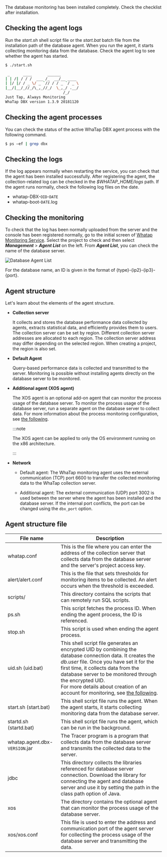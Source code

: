 The database monitoring has been installed completely. Check the checklist after installation.

## Checking the agent logs

Run the _start.sh_ shell script file or the _start.bat_ batch file from the installation path of the database agent. When you run the agent, it starts collecting monitoring data from the database. Check the agent log to see whether the agent has started.

```bash title='start.sh'
$ ./start.sh

 _      ____       ______
| | /| / / /  ___ /_  __/__ ____
| |/ |/ / _ \/ _ `// / / _ `/ _ \
|__/|__/_//_/\_,_//_/  \_,_/ .__/
                          /_/
Just Tap, Always Monitoring
WhaTap DBX version 1.3.9 20181120
```

## Checking the agent processes

You can check the status of the active WhaTap DBX agent process with the following command.

```bash title='SH'
$ ps –ef | grep dbx
```

## Checking the logs

If the log appears normally when restarting the service, you can check that the agent has been installed successfully. After registering the agent, the collection-related log can be checked in the _$WHATAP_HOME/logs_ path. If the agent runs normally, check the following log files on the date.

-   whatap-DBX-`OID`-`DATE`
-   whatap-boot-`DATE`.log

## Checking the monitoring

To check that the log has been normally uploaded from the server and the console has been registered normally, go to the initial screen of [Whatap Monitoring Service](https://service.whatap.io). Select the project to check and then select **_Management_** > **_Agent List_** on the left. From **_Agent List_**, you can check the name of the database server.

![Database Agent List](https://img.whatap.io/media/agent_oracle/install/agent_list.png)

For the database name, an ID is given in the format of {type}-{ip2}-{ip3}-{port}.

## Agent structure

Let's learn about the elements of the agent structure.

<ImgLang img='agent-architecture.png' desc='Agent Architecture' />

-   **Collection server**

    It collects and stores the database performance data collected by agents, extracts statistical data, and efficiently provides them to users. The collection server can be set by region. Different collection server addresses are allocated to each region. The collection server address may differ depending on the selected region. When creating a project, the region is also set.

-   **Default Agent**

    Query-based performance data is collected and transmitted to the server. Monitoring is possible without installing agents directly on the database server to be monitored.

-   **Additional agent (XOS agent)**

    <ImgLang img='agent-xos-architecture.png' desc='XOS Agent Architecture' />

    The XOS agent is an optional add-on agent that can monitor the process usage of the database server. To monitor the process usage of the database server, run a separate agent on the database server to collect data. For more information about the process monitoring configuration, see [the following](agent-manage).

    :::note

    The XOS agent can be applied to only the OS environment running on the x86 architecture.

    :::

-   **Network**

    -   Default agent: The WhaTap monitoring agent uses the external communication (TCP) port 6600 to transfer the collected monitoring data to the WhaTap collection server.

    -   Additional agent: The external communication (UDP) port 3002 is used between the server where the agent has been installed and the database server. If the internal port conflicts, the port can be changed using the `dbx_port` option.

## Agent structure file

| File name                      | Description                                                                                                                                                                                                                                                                                                                                                          |
| ------------------------------ | -------------------------------------------------------------------------------------------------------------------------------------------------------------------------------------------------------------------------------------------------------------------------------------------------------------------------------------------------------------------- |
| whatap.conf                    | This is the file where you can enter the address of the collection server that collects data from the database server and the server's project access key.                                                                                                                                                                                                           |
| alert/alert.conf               | This is the file that sets thresholds for monitoring items to be collected. An alert occurs when the threshold is exceeded.                                                                                                                                                                                                                                          |
| scripts/                       | This directory contains the scripts that can remotely run SQL scripts.                                                                                                                                                                                                                                                                                               |
| ps.sh                          | This script fetches the process ID. When ending the agent process, the ID is referenced.                                                                                                                                                                                                                                                                             |
| stop.sh                        | This script is used when ending the agent process.                                                                                                                                                                                                                                                                                                                   |
| uid.sh (uid.bat)               | This shell script file generates an encrypted UID by combining the database connection data. It creates the _db.user_ file. Once you have set it for the first time, it collects data from the database server to be monitored through the encrypted UID. <br/>For more details about creation of an account for monitoring, see [the following](install-agent#uid). |
| start.sh (start.bat)           | This shell script file runs the agent. When the agent starts, it starts collecting monitoring data from the database server.                                                                                                                                                                                                                                         |
| startd.sh (startd.bat)         | This shell script file runs the agent, which can be run in the background.                                                                                                                                                                                                                                                                                           |
| whatap.agent.dbx-`VERSION`.jar | The Tracer program is a program that collects data from the database server and transmits the collected data to the server.                                                                                                                                                                                                                                          |
| jdbc                           | This directory collects the libraries referenced for database server connection. Download the library for connecting the agent and database server and use it by setting the path in the class path option of Java.                                                                                                                                                  |
| xos                            | The directory contains the optional agent that can monitor the process usage of the database server.                                                                                                                                                                                                                                                                 |
| xos/xos.conf                   | This file is used to enter the address and communication port of the agent server for collecting the process usage of the database server and transmitting the data.                                                                                                                                                                                                 |

